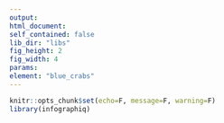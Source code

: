 ```yaml
---
output:
html_document:
self_contained: false
lib_dir: "libs"
fig_height: 2
fig_width: 4
params:
element: "blue_crabs"
---
```


```r
knitr::opts_chunk$set(echo=F, message=F, warning=F)
library(infographiq)
```

<base target="_parent">
